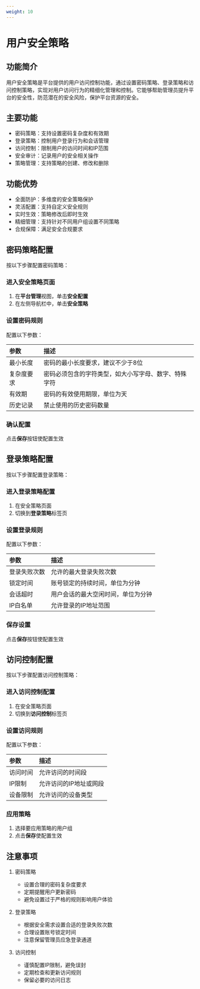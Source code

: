 ```yaml
---
weight: 10
---
```


# 用户安全策略

## 功能简介

用户安全策略是平台提供的用户访问控制功能，通过设置密码策略、登录策略和访问控制策略，实现对用户访问行为的精细化管理和控制。它能够帮助管理员提升平台的安全性，防范潜在的安全风险，保护平台资源的安全。

## 主要功能

- 密码策略：支持设置密码复杂度和有效期
- 登录策略：控制用户登录行为和会话管理
- 访问控制：限制用户的访问时间和IP范围
- 安全审计：记录用户的安全相关操作
- 策略管理：支持策略的创建、修改和删除

## 功能优势

- 全面防护：多维度的安全策略保护
- 灵活配置：支持自定义安全规则
- 实时生效：策略修改后即时生效
- 精细管理：支持针对不同用户组设置不同策略
- 合规保障：满足安全合规要求

## 密码策略配置

按以下步骤配置密码策略：

<Steps>

### 进入安全策略页面

1. 在**平台管理**视图，单击**安全配置**
2. 在左侧导航栏中，单击**安全策略**

### 设置密码规则

配置以下参数：

| 参数 | 描述 |
| :--- | :--- |
| 最小长度 | 密码的最小长度要求，建议不少于8位 |
| 复杂度要求 | 密码必须包含的字符类型，如大小写字母、数字、特殊字符 |
| 有效期 | 密码的有效使用期限，单位为天 |
| 历史记录 | 禁止使用的历史密码数量 |

### 确认配置

点击**保存**按钮使配置生效

</Steps>

## 登录策略配置

按以下步骤配置登录策略：

<Steps>

### 进入登录策略配置

1. 在安全策略页面
2. 切换到**登录策略**标签页

### 设置登录规则

配置以下参数：

| 参数 | 描述 |
| :--- | :--- |
| 登录失败次数 | 允许的最大登录失败次数 |
| 锁定时间 | 账号锁定的持续时间，单位为分钟 |
| 会话超时 | 用户会话的最大空闲时间，单位为分钟 |
| IP白名单 | 允许登录的IP地址范围 |

### 保存设置

点击**保存**按钮使配置生效

</Steps>

## 访问控制配置

按以下步骤配置访问控制策略：

<Steps>

### 进入访问控制配置

1. 在安全策略页面
2. 切换到**访问控制**标签页

### 设置访问规则

配置以下参数：

| 参数 | 描述 |
| :--- | :--- |
| 访问时间 | 允许访问的时间段 |
| IP限制 | 允许访问的IP地址或网段 |
| 设备限制 | 允许访问的设备类型 |

### 应用策略

1. 选择要应用策略的用户组
2. 点击**保存**使配置生效

</Steps>

## 注意事项

1. 密码策略
   - 设置合理的密码复杂度要求
   - 定期提醒用户更新密码
   - 避免设置过于严格的规则影响用户体验

2. 登录策略
   - 根据安全需求设置合适的登录失败次数
   - 合理设置账号锁定时间
   - 注意保留管理员应急登录通道

3. 访问控制
   - 谨慎配置IP限制，避免误封
   - 定期检查和更新访问规则
   - 保留必要的访问日志